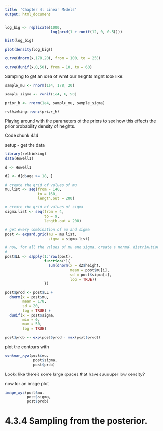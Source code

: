 ```yaml
---
title: 'Chapter 4: Linear Models'
output: html_document
---
```


```r

log_big <- replicate(1000,
                     log(prod(1 + runif(12, 0, 0.5))))

hist(log_big)

plot(density(log_big))

```


```r
curve(dnorm(x,178,20), from = 100, to = 250)
```

```r
curve(dunif(x,0,50), from = 10, to = 60)
```

Sampling to get an idea of what our heights might look like:

```r
sample_mu <- rnorm(1e4, 178, 20)

sample_sigma <- runif(1e4, 0, 50)

prior_h <- rnorm(1e4, sample_mu, sample_sigma)

rethinking::dens(prior_h)
```

Playing around with the parameters of the priors to see how this effects the prior probability density of heights.


Code chunk 4.14

setup - get the data

```r
library(rethinking)
data(Howell1)

d <- Howell1

d2 <- d[d$age >= 18, ]
```


```r
# create the grid of values of mu
mu.list <- seq(from = 140,
               to = 160,
               length.out = 200)

# create the grid of values of sigma
sigma.list <- seq(from = 4,
                  to = 9,
                  length.out = 200)

# get every combination of mu and sigma
post <- expand.grid(mu = mu.list,
                    sigma = sigma.list)

# now, for all the values of mu and sigma, create a normal distribution,
# 
post$LL <- sapply(1:nrow(post),
                  function(i){
                    sum(dnorm(x = d2$height,
                              mean = post$mu[i],
                              sd = post$sigma[i],
                              log = TRUE))
                  })

post$prod <- post$LL + 
  dnorm(x = post$mu, 
        mean = 178, 
        sd = 20, 
        log = TRUE) + 
  dunif(x = post$sigma,
        min = 0,
        max = 50,
        log = TRUE)

post$prob <- exp(post$prod - max(post$prod))
```

plot the contours with

```r
contour_xyz(post$mu,
             post$sigma,
             post$prob)
```

Looks like there's some large spaces that have suuuuper low density?

now for an image plot

```r
image_xyz(post$mu,
          post$sigma,
          post$prob)
```

# 4.3.4 Sampling from the posterior.


